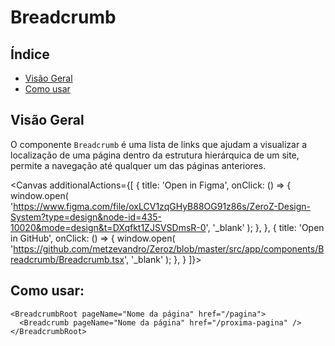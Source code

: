 
<Meta of={Breadcrumb} />

# Breadcrumb

## Índice

- [Visão Geral](#visão-geral)
- [Como usar](#como-usar)

## Visão Geral

O componente `Breadcrumb` é uma lista de links que ajudam a visualizar a localização de uma página dentro da estrutura hierárquica de um site, permite a navegação até qualquer um das páginas anteriores.

<Canvas additionalActions={[
    {
      title: 'Open in Figma', 
      onClick: () => {
        window.open(
          'https://www.figma.com/file/oxLCV1zqGHyB88OG91z86s/ZeroZ-Design-System?type=design&node-id=435-10020&mode=design&t=DXqfkt1ZJSVSDmsR-0',
          '_blank'
        );
      },
    },
    {
      title: 'Open in GitHub',
      onClick: () => {
        window.open(
          'https://github.com/metzevandro/Zeroz/blob/master/src/app/components/Breadcrumb/Breadcrumb.tsx',
          '_blank'
        );
      },
    }
  ]}>
  <Story/>

</Canvas>
<Controls />

## Como usar:

```tsx
<BreadcrumbRoot pageName="Nome da página" href="/pagina">
  <Breadcrumb pageName="Nome da página" href="/proxima-pagina" />
</BreadcrumbRoot>
```
